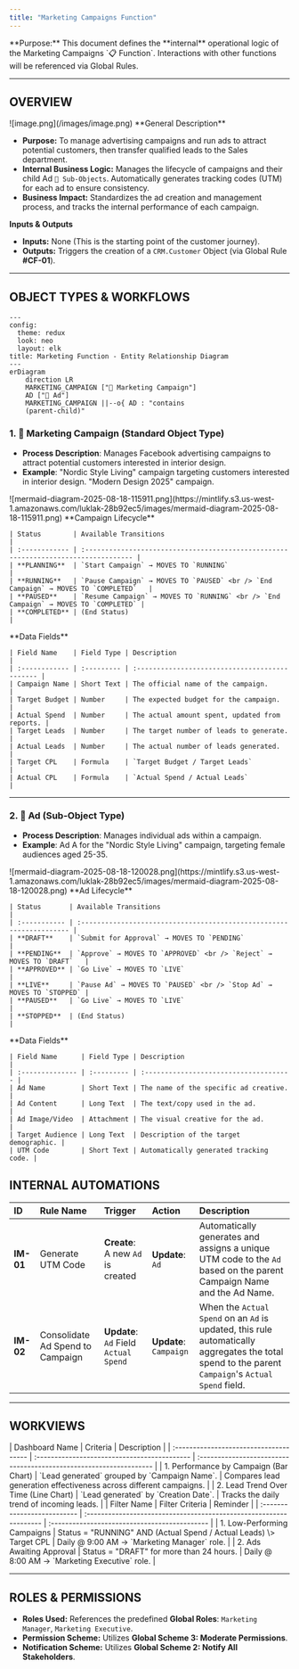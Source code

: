 ```yaml
---
title: "Marketing Campaigns Function"
---
```


<Info>
  **Purpose:** This document defines the **internal** operational logic of the Marketing Campaigns `📋 Function`. Interactions with other functions will be referenced via Global Rules.
</Info>

---

## **OVERVIEW**

<Frame>
  ![image.png](/images/image.png)
</Frame>

<Tip>
  **General Description**

  - **Purpose:** To manage advertising campaigns and run ads to attract potential customers, then transfer qualified leads to the Sales department.
  - **Internal Business Logic:** Manages the lifecycle of campaigns and their child Ad `🧊︎ Sub-Objects`. Automatically generates tracking codes (UTM) for each ad to ensure consistency.
  - **Business Impact:** Standardizes the ad creation and management process, and tracks the internal performance of each campaign.
</Tip>

**Inputs & Outputs**

- **Inputs:** None (This is the starting point of the customer journey).
- **Outputs:** Triggers the creation of a `CRM.Customer` Object (via Global Rule **#CF-01**).

---

## **OBJECT TYPES & WORKFLOWS**

```mermaid
---
config:
  theme: redux
  look: neo
  layout: elk
title: Marketing Function - Entity Relationship Diagram
---
erDiagram
    direction LR
    MARKETING_CAMPAIGN ["🧊︎ Marketing Campaign"]
    AD ["🧊︎ Ad"]
    MARKETING_CAMPAIGN ||--o{ AD : "contains 
    (parent-child)"
```

### **1. 🧊 Marketing Campaign (Standard Object Type)**

- **Process Description**: Manages Facebook advertising campaigns to attract potential customers interested in interior design.
- **Example**: "Nordic Style Living" campaign targeting customers interested in interior design. "Modern Design 2025" campaign.

<Tabs>
  <Tab title="Workflow Diagram">
    <Frame>
      ![mermaid-diagram-2025-08-18-115911.png](https://mintlify.s3.us-west-1.amazonaws.com/luklak-28b92ec5/images/mermaid-diagram-2025-08-18-115911.png)
    </Frame>
  </Tab>
  <Tab title="Status Details">
    **Campaign Lifecycle**

    | Status        | Available Transitions                                                               |
    | :------------ | :---------------------------------------------------------------------------------- |
    | **PLANNING**  | `Start Campaign` → MOVES TO `RUNNING`                                               |
    | **RUNNING**   | `Pause Campaign` → MOVES TO `PAUSED` <br /> `End Campaign` → MOVES TO `COMPLETED`   |
    | **PAUSED**    | `Resume Campaign` → MOVES TO `RUNNING` <br /> `End Campaign` → MOVES TO `COMPLETED` |
    | **COMPLETED** | (End Status)                                                                        |
  </Tab>
  <Tab title="Data Fields">
    **Data Fields**

    | Field Name    | Field Type | Description                                    |
    | :------------ | :--------- | :--------------------------------------------- |
    | Campaign Name | Short Text | The official name of the campaign.             |
    | Target Budget | Number     | The expected budget for the campaign.          |
    | Actual Spend  | Number     | The actual amount spent, updated from reports. |
    | Target Leads  | Number     | The target number of leads to generate.        |
    | Actual Leads  | Number     | The actual number of leads generated.          |
    | Target CPL    | Formula    | `Target Budget / Target Leads`                 |
    | Actual CPL    | Formula    | `Actual Spend / Actual Leads`                  |
  </Tab>
</Tabs>

---

### **2. 🧊︎ Ad (Sub-Object Type)**

- **Process Description**: Manages individual ads within a campaign.
- **Example**: Ad A for the "Nordic Style Living" campaign, targeting female audiences aged 25-35.

<Tabs>
  <Tab title="Workflow Diagram">
    <Frame>
      ![mermaid-diagram-2025-08-18-120028.png](https://mintlify.s3.us-west-1.amazonaws.com/luklak-28b92ec5/images/mermaid-diagram-2025-08-18-120028.png)
    </Frame>
  </Tab>
  <Tab title="Status Details">
    **Ad Lifecycle**

    | Status       | Available Transitions                                                |
    | :----------- | :------------------------------------------------------------------- |
    | **DRAFT**    | `Submit for Approval` → MOVES TO `PENDING`                           |
    | **PENDING**  | `Approve` → MOVES TO `APPROVED` <br /> `Reject` → MOVES TO `DRAFT`   |
    | **APPROVED** | `Go Live` → MOVES TO `LIVE`                                          |
    | **LIVE**     | `Pause Ad` → MOVES TO `PAUSED` <br /> `Stop Ad` → MOVES TO `STOPPED` |
    | **PAUSED**   | `Go Live` → MOVES TO `LIVE`                                          |
    | **STOPPED**  | (End Status)                                                         |
  </Tab>
  <Tab title="Data Fields">
    **Data Fields**

    | Field Name      | Field Type | Description                            |
    | :-------------- | :--------- | :------------------------------------- |
    | Ad Name         | Short Text | The name of the specific ad creative.  |
    | Ad Content      | Long Text  | The text/copy used in the ad.          |
    | Ad Image/Video  | Attachment | The visual creative for the ad.        |
    | Target Audience | Long Text  | Description of the target demographic. |
    | UTM Code        | Short Text | Automatically generated tracking code. |
  </Tab>
</Tabs>

## **INTERNAL AUTOMATIONS**

| ID        | Rule Name                        | Trigger                               | Action                 | Description                                                                                                                                        |
| :-------- | :------------------------------- | :------------------------------------ | :--------------------- | :------------------------------------------------------------------------------------------------------------------------------------------------- |
| **IM-01** | Generate UTM Code                | **Create**: A new `Ad` is created     | **Update**: `Ad`       | Automatically generates and assigns a unique UTM code to the `Ad` based on the parent Campaign Name and the Ad Name.                               |
| **IM-02** | Consolidate Ad Spend to Campaign | **Update**: `Ad` Field `Actual Spend` | **Update**: `Campaign` | When the `Actual Spend` on an `Ad` is updated, this rule automatically aggregates the total spend to the parent `Campaign`'s `Actual Spend` field. |

---

## **WORKVIEWS**

<Tabs>
  <Tab title="Dashboards">
    | Dashboard Name                         | Criteria                                     | Description                                                        |
    | :------------------------------------- | :------------------------------------------- | :----------------------------------------------------------------- |
    | 1. Performance by Campaign (Bar Chart) | `Lead generated` grouped by `Campaign Name`. | Compares lead generation effectiveness across different campaigns. |
    | 2. Lead Trend Over Time (Line Chart)   | `Lead generated` by `Creation Date`.         | Tracks the daily trend of incoming leads.                          |
  </Tab>
  <Tab title="Filters">
    | Filter Name                 | Filter Criteria                                                    | Reminder                                      |
    | :-------------------------- | :----------------------------------------------------------------- | :-------------------------------------------- |
    | 1. Low-Performing Campaigns | Status = "RUNNING" AND (Actual Spend / Actual Leads) \> Target CPL | Daily @ 9:00 AM → `Marketing Manager` role.   |
    | 2. Ads Awaiting Approval    | Status = "DRAFT" for more than 24 hours.                           | Daily @ 8:00 AM → `Marketing Executive` role. |
  </Tab>
</Tabs>

---

## **ROLES & PERMISSIONS**

- **Roles Used:** References the predefined **Global Roles**: `Marketing Manager`, `Marketing Executive`.
- **Permission Scheme:** Utilizes **Global Scheme 3: Moderate Permissions**.
- **Notification Scheme:** Utilizes **Global Scheme 2: Notify All Stakeholders**.